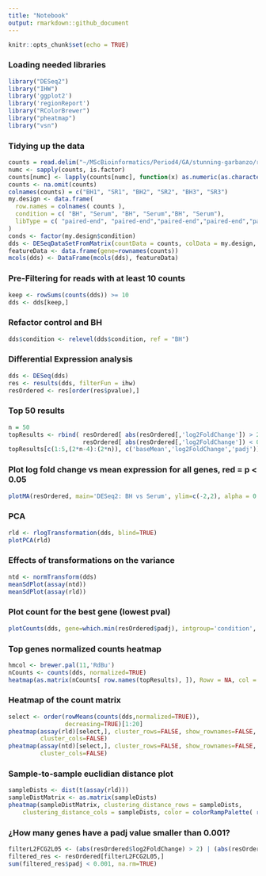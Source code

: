```yaml
---
title: "Notebook"
output: rmarkdown::github_document
---
```


```r
knitr::opts_chunk$set(echo = TRUE)
```
### Loading needed libraries

```r
library("DESeq2")
library("IHW")
library('ggplot2')
library('regionReport')
library("RColorBrewer") 
library("pheatmap")
library("vsn")
```

### Tidying up the data

```r
counts = read.delim("~/MScBioinformatics/Period4/GA/stunning-garbanzo/results/transcriptomics/Counts/htseq_all_sample_count.tsv", header=F, row.names=1)
numc <- sapply(counts, is.factor)
counts[numc] <- lapply(counts[numc], function(x) as.numeric(as.character(x)))
counts <- na.omit(counts)
colnames(counts) = c("BH1", "SR1", "BH2", "SR2", "BH3", "SR3")
my.design <- data.frame(
  row.names = colnames( counts ),
  condition = c( "BH", "Serum", "BH", "Serum","BH", "Serum"),
  libType = c( "paired-end", "paired-end","paired-end","paired-end","paired-end","paired-end" )
)
conds <- factor(my.design$condition)
dds <- DESeqDataSetFromMatrix(countData = counts, colData = my.design, design = ~ condition)
featureData <- data.frame(gene=rownames(counts))
mcols(dds) <- DataFrame(mcols(dds), featureData)
```


### Pre-Filtering for reads with at least 10 counts
```r
keep <- rowSums(counts(dds)) >= 10
dds <- dds[keep,]
```
### Refactor control and BH
```r
dds$condition <- relevel(dds$condition, ref = "BH")
```

### Differential Expression analysis
```r
dds <- DESeq(dds)
res <- results(dds, filterFun = ihw)
resOrdered <- res[order(res$pvalue),]
```

### Top 50 results
```r
n = 50
topResults <- rbind( resOrdered[ abs(resOrdered[,'log2FoldChange']) > 2, ][1:n,], 
                     resOrdered[ abs(resOrdered[,'log2FoldChange']) < 0.5, ][n:1,] )
topResults[c(1:5,(2*n-4):(2*n)), c('baseMean','log2FoldChange','padj')]
```

### Plot log fold change vs mean expression for all genes, red = p < 0.05
```r
plotMA(resOrdered, main='DESeq2: BH vs Serum', ylim=c(-2,2), alpha = 0.05)
```

### PCA
```r
rld <- rlogTransformation(dds, blind=TRUE)
plotPCA(rld)
```

### Effects of transformations on the variance
```r
ntd <- normTransform(dds)
meanSdPlot(assay(ntd))
meanSdPlot(assay(rld))

```

### Plot count for the best gene (lowest pval)
```r
plotCounts(dds, gene=which.min(resOrdered$padj), intgroup='condition', pch = 19 )
```

### Top genes normalized counts heatmap
```r
hmcol <- brewer.pal(11,'RdBu')
nCounts <- counts(dds, normalized=TRUE)
heatmap(as.matrix(nCounts[ row.names(topResults), ]), Rowv = NA, col = hmcol, mar = c(8,2))
```

### Heatmap of the count matrix
```r
select <- order(rowMeans(counts(dds,normalized=TRUE)),
                decreasing=TRUE)[1:20]
pheatmap(assay(rld)[select,], cluster_rows=FALSE, show_rownames=FALSE,
         cluster_cols=FALSE)
pheatmap(assay(ntd)[select,], cluster_rows=FALSE, show_rownames=FALSE,
         cluster_cols=FALSE)
```

### Sample-to-sample euclidian distance plot
```r
sampleDists <- dist(t(assay(rld)))
sampleDistMatrix <- as.matrix(sampleDists)
pheatmap(sampleDistMatrix, clustering_distance_rows = sampleDists,
    clustering_distance_cols = sampleDists, color = colorRampPalette( rev(brewer.pal(9, "Blues")) )(255))
```

### ¿How many genes have a padj value smaller than 0.001?
```r
filterL2FCG2L05 <- (abs(resOrdered$log2FoldChange) > 2) | (abs(resOrdered$log2FoldChange) < 0.5)
filtered_res <- resOrdered[filterL2FCG2L05,]
sum(filtered_res$padj < 0.001, na.rm=TRUE)
```
